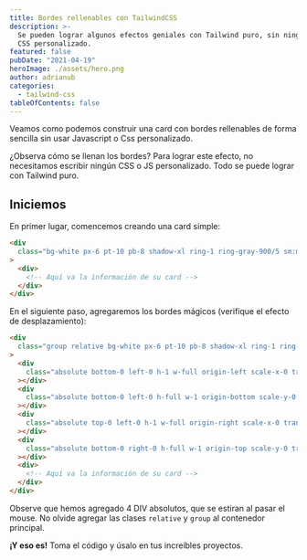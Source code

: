 ```yaml
---
title: Bordes rellenables con TailwindCSS
description: >-
  Se pueden lograr algunos efectos geniales con Tailwind puro, sin ningún JS o
  CSS personalizado.
featured: false
pubDate: "2021-04-19"
heroImage: ./assets/hero.png
author: adrianub
categories:
  - tailwind-css
tableOfContents: false
---
```



Veamos como podemos construir una card con bordes rellenables de forma sencilla sin usar Javascript o Css personalizado.

<Browser>
  <Preview />
</Browser>

¿Observa cómo se llenan los bordes? Para lograr este efecto, no necesitamos escribir ningún CSS o JS personalizado. Todo se puede lograr con Tailwind puro.

## Iniciemos

En primer lugar, comencemos creando una card simple:

```html
<div
  class="bg-white px-6 pt-10 pb-8 shadow-xl ring-1 ring-gray-900/5 sm:mx-auto sm:max-w-lg sm:rounded-lg sm:px-10"
>
  <div>
    <!-- Aquí va la información de su card -->
  </div>
</div>
```

En el siguiente paso, agregaremos los bordes mágicos (verifique el efecto de desplazamiento):

```html {4-15} /group/ /relative/
<div
  class="group relative bg-white px-6 pt-10 pb-8 shadow-xl ring-1 ring-gray-900/5 sm:mx-auto sm:max-w-lg sm:rounded-lg sm:px-10"
>
  <div
    class="absolute bottom-0 left-0 h-1 w-full origin-left scale-x-0 transform bg-sky-400 duration-300 group-hover:scale-x-100"
  ></div>
  <div
    class="absolute bottom-0 left-0 h-full w-1 origin-bottom scale-y-0 transform bg-sky-400 duration-300 group-hover:scale-y-100"
  ></div>
  <div
    class="absolute top-0 left-0 h-1 w-full origin-right scale-x-0 transform bg-sky-400 duration-300 group-hover:scale-x-100"
  ></div>
  <div
    class="absolute bottom-0 right-0 h-full w-1 origin-top scale-y-0 transform bg-sky-400 duration-300 group-hover:scale-y-100"
  ></div>
  <div>
    <!-- Aquí va la información de su card -->
  </div>
</div>
```

Observe que hemos agregado 4 DIV absolutos, que se estiran al pasar el mouse. No olvide agregar las clases `relative` y `group` al contenedor principal.

**¡Y eso es!** Toma el código y úsalo en tus increíbles proyectos.

